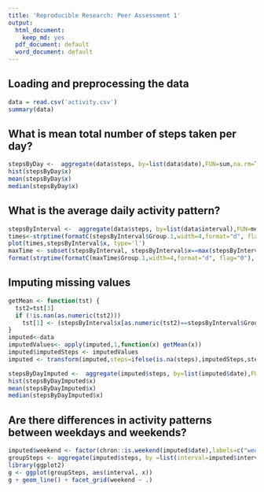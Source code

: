 ```yaml
---
title: 'Reproducible Research: Peer Assessment 1'
output:
  html_document:
    keep_md: yes
  pdf_document: default
  word_document: default
---
```



## Loading and preprocessing the data
``` r
data = read.csv('activity.csv')
summary(data)
```

## What is mean total number of steps taken per day?
``` r
stepsByDay <-  aggregate(data$steps, by=list(data$date),FUN=sum,na.rm=TRUE)
hist(stepsByDay$x)
mean(stepsByDay$x)
median(stepsByDay$x)
```


## What is the average daily activity pattern?
``` r
stepsByInterval <-  aggregate(data$steps, by=list(data$interval),FUN=mean,na.rm=TRUE)
times<-strptime(formatC(stepsByInterval$Group.1,width=4,format="d", flag="0"),'%H%M')
plot(times,stepsByInterval$x, type='l')
maxTime <- subset(stepsByInterval, stepsByInterval$x==max(stepsByInterval$x))
format(strptime(formatC(maxTime$Group.1,width=4,format="d", flag="0"),'%H%M'),'%H:%M')
```
## Imputing missing values
``` r
getMean <- function(tst) {
  tst2=tst[3]
  if (!is.nan(as.numeric(tst2))) 
    tst[1] <- (stepsByInterval$x[as.numeric(tst2)==stepsByInterval$Group.1]);
}
imputed<-data
imputedValues<- apply(imputed,1,function(x) getMean(x))
imputed$imputedSteps <- imputedValues
imputed <- transform(imputed,steps=ifelse(is.na(steps),imputedSteps,steps))

stepsByDayImputed <-  aggregate(imputed$steps, by=list(imputed$date),FUN=sum,na.rm=TRUE)
hist(stepsByDayImputed$x)
mean(stepsByDayImputed$x)
median(stepsByDayImputed$x)
```

## Are there differences in activity patterns between weekdays and weekends?
``` r

imputed$weekend <- factor(chron::is.weekend(imputed$date),labels=c("weekday","weekend"))
groupSteps <- aggregate(imputed$steps, by =list(interval=imputed$interval,weekend=imputed$weekend),FUN=mean)
library(ggplot2)
g <- ggplot(groupSteps, aes(interval, x))
g + geom_line() + facet_grid(weekend ~ .)


```
